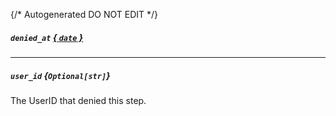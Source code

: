{/* Autogenerated DO NOT EDIT  */}
##### `denied_at` [*{ `date` }*](https://docs.python.org/3/library/datetime.html#date-objects)

---
##### `user_id` *{`Optional[str]`}*
The UserID that denied this step.


